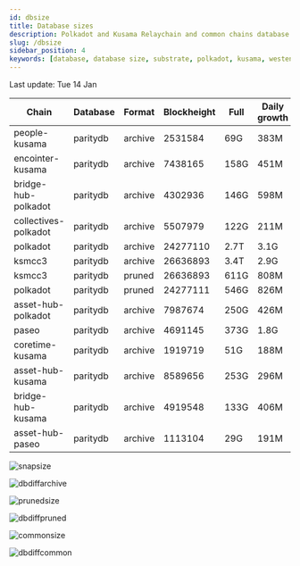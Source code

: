 ```yaml
---
id: dbsize
title: Database sizes
description: Polkadot and Kusama Relaychain and common chains database sizes
slug: /dbsize
sidebar_position: 4
keywords: [database, database size, substrate, polkadot, kusama, westend]
---
```



Last update: Tue 14 Jan

| Chain    | Database   | Format | Blockheight | Full         | Daily growth |
| ------------------------| ----------- | -------- | ------- | ---------- | ----- | 
| people-kusama | paritydb | archive | 2531584 | 69G | 383M |
| encointer-kusama | paritydb | archive | 7438165 | 158G | 451M |
| bridge-hub-polkadot | paritydb | archive | 4302936 | 146G | 598M |
| collectives-polkadot | paritydb | archive | 5507979 | 122G | 211M |
| polkadot | paritydb | archive | 24277110 | 2.7T | 3.1G |
| ksmcc3 | paritydb | archive | 26636893 | 3.4T | 2.9G |
| ksmcc3 | paritydb | pruned | 26636893 | 611G | 808M |
| polkadot | paritydb | pruned | 24277111 | 546G | 826M |
| asset-hub-polkadot | paritydb | archive | 7987674 | 250G | 426M |
| paseo | paritydb | archive | 4691145 | 373G | 1.8G |
| coretime-kusama | paritydb | archive | 1919719 | 51G | 188M |
| asset-hub-kusama | paritydb | archive | 8589656 | 253G | 296M |
| bridge-hub-kusama | paritydb | archive | 4919548 | 133G | 406M |
| asset-hub-paseo | paritydb | archive | 1113104 | 29G | 191M |

![snapsize](/img/archivesize.png)

![dbdiffarchive](/img/dbdiffrelay.png)

![prunedsize](/img/prunedsize.png)

![dbdiffpruned](/img/dbdiffpruned.png)

![commonsize](/img/commonsize.png)

![dbdiffcommon](/img/dbdiffcommon.png)
